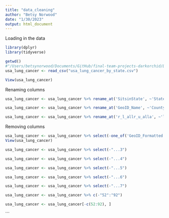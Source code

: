 ```yaml
---
title: "data_cleaning"
author: "Betsy Norwood"
date: "1/30/2023"
output: html_document
---
```


Loading in the data 
```r
library(dplyr)
library(tidyverse)

getwd()
#"/Users/betsynorwood/Documents/GitHub/final-team-projects-darkorchid/DarkOrchid/Norwood"
usa_lung_cancer <- read_csv("usa_lung_cancer_by_state.csv")

View(usa_lung_cancer)


```

Renaming columns 
```r

usa_lung_cancer <- usa_lung_cancer %>% rename_at('SitsinState', ~'State') 

usa_lung_cancer <- usa_lung_cancer %>% rename_at('GeoID_Name', ~'County')

usa_lung_cancer <- usa_lung_cancer %>% rename_at('r_l_allr_u_alla', ~'lung_cancer_per_100000')

```

Removing columns 
```r

usa_lung_cancer <- usa_lung_cancer %>% select(-one_of('GeoID_Formatted', 'Source', 'Location', 'GeoID_Description', 'GeoVintage'))
View(usa_lung_cancer)

usa_lung_cancer <- usa_lung_cancer %>% select(-"...3")

usa_lung_cancer <- usa_lung_cancer %>% select(-"...4")

usa_lung_cancer <- usa_lung_cancer %>% select(-"...5")

usa_lung_cancer <- usa_lung_cancer %>% select(-"...6")

usa_lung_cancer <- usa_lung_cancer %>% select(-"...7")

usa_lung_cancer <- usa_lung_cancer %>% c(-"52":"92")

usa_lung_cancer <- usa_lung_cancer[-c(52:92), ]

```

```